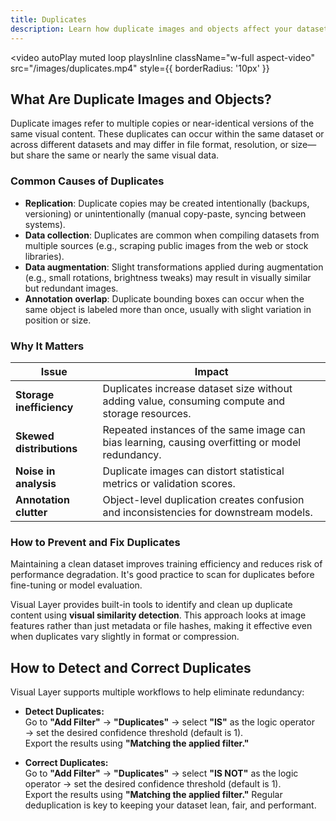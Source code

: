 ```yaml
---
title: Duplicates
description: Learn how duplicate images and objects affect your dataset, and how to detect and remove them using Visual Layer.
---
```

<video
  autoPlay
  muted
  loop
  playsInline
  className="w-full aspect-video"
  src="/images/duplicates.mp4"
  style={{ borderRadius: '10px' }}
></video>
## What Are Duplicate Images and Objects?

Duplicate images refer to multiple copies or near-identical versions of the same visual content. These duplicates can occur within the same dataset or across different datasets and may differ in file format, resolution, or size—but share the same or nearly the same visual data.

### Common Causes of Duplicates

- **Replication**: Duplicate copies may be created intentionally (backups, versioning) or unintentionally (manual copy-paste, syncing between systems).
- **Data collection**: Duplicates are common when compiling datasets from multiple sources (e.g., scraping public images from the web or stock libraries).
- **Data augmentation**: Slight transformations applied during augmentation (e.g., small rotations, brightness tweaks) may result in visually similar but redundant images.
- **Annotation overlap**: Duplicate bounding boxes can occur when the same object is labeled more than once, usually with slight variation in position or size.

### Why It Matters

<div className="integrations-table">

| Issue | Impact |
|-------|--------|
| **Storage inefficiency** | Duplicates increase dataset size without adding value, consuming compute and storage resources. |
| **Skewed distributions** | Repeated instances of the same image can bias learning, causing overfitting or model redundancy. |
| **Noise in analysis** | Duplicate images can distort statistical metrics or validation scores. |
| **Annotation clutter** | Object-level duplication creates confusion and inconsistencies for downstream models. |

</div>

### How to Prevent and Fix Duplicates

Maintaining a clean dataset improves training efficiency and reduces risk of performance degradation. It's good practice to scan for duplicates before fine-tuning or model evaluation.

Visual Layer provides built-in tools to identify and clean up duplicate content using **visual similarity detection**. This approach looks at image features rather than just metadata or file hashes, making it effective even when duplicates vary slightly in format or compression.

## How to Detect and Correct Duplicates

Visual Layer supports multiple workflows to help eliminate redundancy:

- **Detect Duplicates:**  
  Go to **"Add Filter"** → **"Duplicates"** → select **"IS"** as the logic operator → set the desired confidence threshold (default is 1).  
  Export the results using **"Matching the applied filter."**

- **Correct Duplicates:**  
  Go to **"Add Filter"** → **"Duplicates"** → select **"IS NOT"** as the logic operator → set the desired confidence threshold (default is 1).  
  Export the results using **"Matching the applied filter."**
Regular deduplication is key to keeping your dataset lean, fair, and performant.
